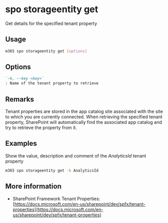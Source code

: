 
# spo storageentity get

Get details for the specified tenant property

## Usage

```sh
m365 spo storageentity get [options]
```

## Options

```md definition-list
`-k, --key <key>`
: Name of the tenant property to retrieve
```

<Global />

## Remarks

Tenant properties are stored in the app catalog site associated with the site to which you are currently connected. When retrieving the specified tenant property, SharePoint will automatically find the associated app catalog and try to retrieve the property from it.

## Examples

Show the value, description and comment of the _AnalyticsId_ tenant property

```sh
m365 spo storageentity get -k AnalyticsId
```

## More information

- SharePoint Framework Tenant Properties: [https://docs.microsoft.com/en-us/sharepoint/dev/spfx/tenant-properties](https://docs.microsoft.com/en-us/sharepoint/dev/spfx/tenant-properties)
